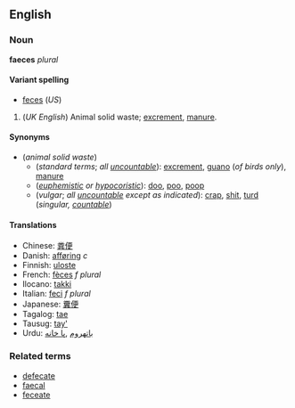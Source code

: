 <!--
If you edit this entry, please also edit the following entry to ensure these two entries remain in synchrony: [[feces]]
-->
==English==
===Noun===
'''faeces''' ''plural''

====Variant spelling====
*[[feces]] (''US'')

#(''UK English'') Animal solid waste; [[excrement]], [[manure]].

====Synonyms====
*(''animal solid waste'')
**(''standard terms''; ''all [[uncountable]]''): [[excrement]], [[guano]] (''of birds only''), [[manure]]
**(''[[euphemistic]] or [[hypocoristic]]''): [[doo]], [[poo]], [[poop]]
**(''vulgar''; ''all [[uncountable]] except as indicated''): [[crap]], [[shit]], [[turd]] (''singular, [[countable]]'')

====Translations====
*Chinese: [[粪便]]
*Danish: [[afføring]] ''c''
*Finnish: [[uloste]]
*French: [[fèces]] ''f plural''
*Ilocano: [[takki]]
*Italian: [[feci]] ''f plural''
*Japanese: [[糞便]]
*Tagalog: [[tae]]
*Tausug: [[tay']]
*Urdu: [[باتهروم]] ,[[پا خانه]]

===Related terms===
*[[defecate]]
*[[faecal]]
*[[feceate]]

<!--
If you edit this entry, please also edit the following entry to ensure these two entries remain in synchrony: [[feces]]
-->